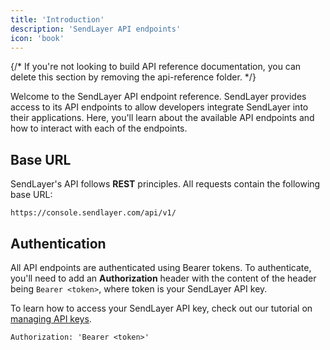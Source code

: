```yaml
---
title: 'Introduction'
description: 'SendLayer API endpoints'
icon: 'book'
---
```


{/* <Note>
  If you're not looking to build API reference documentation, you can delete
  this section by removing the api-reference folder.
</Note> */}

Welcome to the SendLayer API endpoint reference. SendLayer provides access to its API endpoints to allow developers integrate SendLayer into their applications. Here, you'll learn about the available API endpoints and how to interact with each of the endpoints.

## Base URL

SendLayer's API follows **REST** principles. All requests contain the following base URL:

```
https://console.sendlayer.com/api/v1/
```

## Authentication

All API endpoints are authenticated using Bearer tokens. To authenticate, you'll need to add an **Authorization** header with the content of the header being `Bearer <token>`, where token is your SendLayer API key.

To learn how to access your SendLayer API key, check out our tutorial on [managing API keys](https://sendlayer.com/docs/managing-api-keys/).

```
Authorization: 'Bearer <token>'
```
